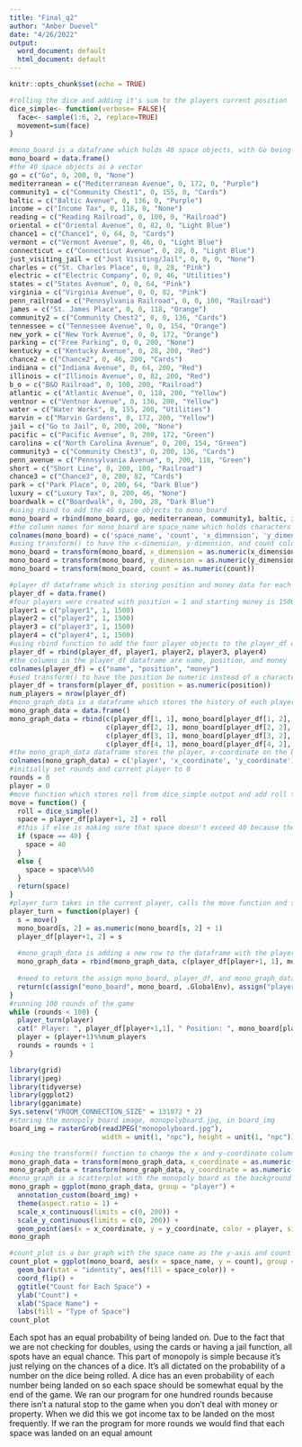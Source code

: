---
title: "Final_q2"
author: "Amber Duevel"
date: "4/26/2022"
output:
  word_document: default
  html_document: default
---

```{r setup, include=FALSE}
knitr::opts_chunk$set(echo = TRUE)
```

```{r dice}
#rolling the dice and adding it's sum to the players current position
dice_simple<- function(verbose= FALSE){
  face<- sample(1:6, 2, replace=TRUE)
  movement=sum(face)
}
```

```{r board}
#mono_board is a dataframe which holds 40 space objects, with Go being the first space
mono_board = data.frame()
#the 40 space objects as a vector
go = c("Go", 0, 200, 0, "None")
mediterranean = c("Mediterranean Avenue", 0, 172, 0, "Purple")
community1 = c("Community Chest1", 0, 155, 0, "Cards")
baltic = c("Baltic Avenue", 0, 136, 0, "Purple")
income = c("Income Tax", 0, 118, 0, "None")
reading = c("Reading Railroad", 0, 100, 0, "Railroad")
oriental = c("Oriental Avenue", 0, 82, 0, "Light Blue")
chance1 = c("Chance1", 0, 64, 0, "Cards")
vermont = c("Vermont Avenue", 0, 46, 0, "Light Blue")
connecticut = c("Connecticut Avenue", 0, 28, 0, "Light Blue")
just_visiting_jail = c("Just Visiting/Jail", 0, 0, 0, "None")
charles = c("St. Charles Place", 0, 0, 28, "Pink")
electric = c("Electric Company", 0, 0, 46, "Utilities")
states = c("States Avenue", 0, 0, 64, "Pink")
virginia = c("Virginia Avenue", 0, 0, 82, "Pink")
penn_railroad = c("Pennsylvania Railroad", 0, 0, 100, "Railroad")
james = c("St. James Place", 0, 0, 118, "Orange")
community2 = c("Community Chest2", 0, 0, 136, "Cards")
tennessee = c("Tennessee Avenue", 0, 0, 154, "Orange")
new_york = c("New York Avenue", 0, 0, 172, "Orange")
parking = c("Free Parking", 0, 0, 200, "None")
kentucky = c("Kentucky Avenue", 0, 28, 200, "Red")
chance2 = c("Chance2", 0, 46, 200, "Cards")
indiana = c("Indiana Avenue", 0, 64, 200, "Red")
illinois = c("Illinois Avenue", 0, 82, 200, "Red")
b_o = c("B&O Railroad", 0, 100, 200, "Railroad")
atlantic = c("Atlantic Avenue", 0, 118, 200, "Yellow")
ventnor = c("Ventnor Avenue", 0, 136, 200, "Yellow")
water = c("Water Works", 0, 155, 200, "Utilities")
marvin = c("Marvin Gardens", 0, 172, 200, "Yellow")
jail = c("Go to Jail", 0, 200, 200, "None")
pacific = c("Pacific Avenue", 0, 200, 172, "Green")
carolina = c("North Carolina Avenue", 0, 200, 154, "Green")
community3 = c("Community Chest3", 0, 200, 136, "Cards")
penn_avenue = c("Pennsylvania Avenue", 0, 200, 118, "Green")
short = c("Short Line", 0, 200, 100, "Railroad")
chance3 = c("Chance3", 0, 200, 82, "Cards")
park = c("Park Place", 0, 200, 64, "Dark Blue")
luxury = c("Luxury Tax", 0, 200, 46, "None")
boardwalk = c("Boardwalk", 0, 200, 28, "Dark Blue")
#using rbind to add the 40 space objects to mono_board
mono_board = rbind(mono_board, go, mediterranean, community1, baltic, income, reading, oriental, chance1, vermont, connecticut, just_visiting_jail, charles, electric, states, virginia, penn_railroad, james, community2, tennessee, new_york, parking, kentucky, chance2, indiana, illinois, b_o, atlantic, ventnor, water, marvin, jail, pacific, carolina, community3, penn_avenue, short, chance3, park, luxury, boardwalk)
#the column names for mono_board are space_name which holds characters of the name of the space, count which is numeric and holds the number of times the space was landed on in one "game", x-dimension which is numeric and holds the x-coordinate on the graph, y-coordinate which is numeric and holds the y-coordinate on the graph, and space_color which is a character and holds the color of the space or the group that the space belongs best to. 
colnames(mono_board) = c('space_name', 'count', 'x_dimension', 'y_dimension', 'space_color')
#using transform() to have the x-dimension, y-dimension, and count columns be numeric instead of character
mono_board = transform(mono_board, x_dimension = as.numeric(x_dimension))
mono_board = transform(mono_board, y_dimension = as.numeric(y_dimension))
mono_board = transform(mono_board, count = as.numeric(count))
```

```{r turn}
#player_df dataframe which is storing position and money data for each player
player_df = data.frame()
#four players were created with position = 1 and starting money is 1500
player1 = c("player1", 1, 1500)
player2 = c("player2", 1, 1500)
player3 = c("player3", 1, 1500)
player4 = c("player4", 1, 1500)
#using rbind function to add the four player objects to the player_df dataframe
player_df = rbind(player_df, player1, player2, player3, player4)
#the columns in the player_df dataframe are name, position, and money
colnames(player_df) = c("name", "position", "money")
#used transform() to have the position be numeric instead of a character
player_df = transform(player_df, position = as.numeric(position))
num_players = nrow(player_df)
#mono_graph_data is a dataframe which stores the history of each players moves around the board
mono_graph_data = data.frame()
mono_graph_data = rbind(c(player_df[1, 1], mono_board[player_df[1, 2], 3], mono_board[player_df[1, 2], 4]), 
                        c(player_df[2, 1], mono_board[player_df[2, 2], 3], mono_board[player_df[2, 2], 4]), 
                        c(player_df[3, 1], mono_board[player_df[3, 2], 3], mono_board[player_df[3, 2], 4]), 
                        c(player_df[4, 1], mono_board[player_df[4, 2], 3], mono_board[player_df[4, 2], 4]))
#the mono_graph_data dataframe stores the player, x-coordinate on the board plot, and y-coordinate on the board plot, which are each a column
colnames(mono_graph_data) = c('player', 'x_coordinate', 'y_coordinate')
#initially set rounds and current player to 0
rounds = 0
player = 0
#move function which stores roll from dice_simple output and add roll to the current position in player_df and stores in space, and space is returned
move = function() {
  roll = dice_simple()
  space = player_df[player+1, 2] + roll
  #this if else is making sure that space doesn't exceed 40 because the spaces on the board are from 1-40
  if (space == 40) {
    space = 40
  }
  else {
    space = space%%40
  }
  return(space)
}
#player_turn takes in the current player, calls the move function and stores the current space in s, then increases the count on that space by 1 and updates player_df to be the new current space
player_turn = function(player) {
  s = move()
  mono_board[s, 2] = as.numeric(mono_board[s, 2] + 1)
  player_df[player+1, 2] = s
  
  #mono_graph_data is adding a new row to the dataframe with the player name, their x-coordinate, and y-coordinate
  mono_graph_data = rbind(mono_graph_data, c(player_df[player+1, 1], mono_board[player_df[player+1, 2], 3], mono_board[player_df[player+1, 2], 4]))
  
  #need to return the assign mono_board, player_df, and mono_graph_data so that the new dataframes can be stored and called from the global environment
  return(c(assign("mono_board", mono_board, .GlobalEnv), assign("player_df", player_df, .GlobalEnv), assign("mono_graph_data", mono_graph_data, .GlobalEnv)))
}
#running 100 rounds of the game
while (rounds < 100) {
  player_turn(player)
  cat(" Player: ", player_df[player+1,1], " Position: ", mono_board[player_df[player+1, 2], 1], "\n")
  player = (player+1)%%num_players
  rounds = rounds + 1
}
```

```{r image}
library(grid)
library(jpeg)
library(tidyverse)
library(ggplot2)
library(gganimate)
Sys.setenv("VROOM_CONNECTION_SIZE" = 131072 * 2)
#storing the monopoly board image, monopolyboard.jpg, in board_img
board_img = rasterGrob(readJPEG("monopolyboard.jpg"), 
                       width = unit(1, "npc"), height = unit(1, "npc"))
```

```{r plot}
#using the transform() function to change the x and y-coordinate columns to numeric in mono_graph_data
mono_graph_data = transform(mono_graph_data, x_coordinate = as.numeric(x_coordinate))
mono_graph_data = transform(mono_graph_data, y_coordinate = as.numeric(y_coordinate))
#mono_graph is a scatterplot with the monopoly board as the background and the points are the plots where the players have been. There are four different colors, which represent each player
mono_graph = ggplot(mono_graph_data, group = "player") +
  annotation_custom(board_img) +
  theme(aspect.ratio = 1) +
  scale_x_continuous(limits = c(0, 200)) +
  scale_y_continuous(limits = c(0, 200)) +
  geom_point(aes(x = x_coordinate, y = y_coordinate, color = player, size = 5))
mono_graph
```

```{r count}
#count_plot is a bar graph with the space name as the y-axis and count for each space as the x-axis. Colors are grouped based on the type of space and color associated with each space on the board, if any
count_plot = ggplot(mono_board, aes(x = space_name, y = count), group = "space_color") +
  geom_bar(stat = "identity", aes(fill = space_color)) +
  coord_flip() +
  ggtitle("Count for Each Space") +
  ylab("Count") +
  xlab("Space Name") +
  labs(fill = "Type of Space")
count_plot
```

Each spot has an equal probability of being landed on. Due to the fact that we are not checking for doubles, using the cards or having a jail function, all spots have an equal chance. This part of monopoly is simple because it's just relying on the chances of a dice. It's all dictated on the probability of a number on the dice being rolled. A dice has an even probability of each number being landed on so each space should be somewhat equal by the end of the game. We ran our program for one hundred rounds because there isn't a natural stop to the game when you don't deal with money or property. When we did this we got income tax to be landed on the most frequently. If we ran the program for more rounds we would find that each space was landed on an equal amount

